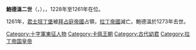 {{Unreferenced|time=2020-08-12T06:05:32+00:00}}
{{infobox royalty
| name        = 鮑德溫二世
| image       = Baldwinus2 Courtenay.jpg
| succession  = 拉丁皇帝
| reign       = 1228年 — 1261年
| coronation  = 1240年4月15日
| predecessor = [[庫特奈的羅貝爾|庫特奈的羅貝爾]]
| birth_date  = 1217年
| birth_place = [[君士坦丁堡|君士坦丁堡]]
| death_date  = 1273年10月
| death_place = [[那不勒斯|那不勒斯]]
| spouse      = {{marriage|[[布列訥的瑪麗|布列訥的瑪麗]]|1234}}
| issue       = [[庫特奈的菲利普|庫特奈的菲利普]]
| house       = [[卡佩王朝|卡佩王朝]]庫特奈分支
| father      = [[皮埃爾一世|皮埃爾一世]]
| mother      = [[佛蘭德的約蘭達|佛蘭德的約蘭達]]
| religion    = [[羅馬天主教|羅馬天主教]]
}}
'''鮑德溫二世'''（{{lang-en|Baldwin II}}，{{bd|1217年||1273年|10月}}），{{le|拉丁皇帝|Latin Emperor}}，1228年至1261年在位。

1261年，[[君士坦丁堡|君士坦丁堡]]被[[拜占庭帝國|拜占庭帝國]]占領，[[拉丁帝國|拉丁帝國]]滅亡。鮑德溫於1273年去世。

[[Category:十字軍東征人物|Category:十字軍東征人物]]
[[Category:卡佩王朝|Category:卡佩王朝]]
[[Category:古代幼君|Category:古代幼君]]
[[Category:拉丁帝国皇帝|Category:拉丁帝国皇帝]]